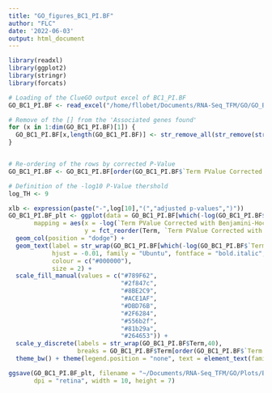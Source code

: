 ```yaml
---
title: "GO_figures_BC1_PI.BF"
author: "FLC"
date: '2022-06-03'
output: html_document
---
```

```r
library(readxl)
library(ggplot2)
library(stringr)
library(forcats)
```

```r
# Loading of the ClueGO output excel of BC1_PI.BF
GO_BC1_PI.BF <- read_excel("/home/fllobet/Documents/RNA-Seq_TFM/GO/GO_BC1_PI.BF_repGOOD.xls")

# Remove of the [] from the 'Associated genes found' 
for (x in 1:dim(GO_BC1_PI.BF)[1]) {
  GO_BC1_PI.BF[x,length(GO_BC1_PI.BF)] <- str_remove_all(str_remove(str_remove(GO_BC1_PI.BF[x,length(GO_BC1_PI.BF)],"\\["),"\\]"),"\\,")
}


# Re-ordering of the rows by corrected P-Value
GO_BC1_PI.BF <- GO_BC1_PI.BF[order(GO_BC1_PI.BF$`Term PValue Corrected with Benjamini-Hochberg`),]
```

```r
# Definition of the -log10 P-Value thershold
log_TH <- 9

xlb <- expression(paste("-",log[10],"(","adjusted p-values",")"))
GO_BC1_PI.BF_plt <- ggplot(data = GO_BC1_PI.BF[which(-log(GO_BC1_PI.BF$`Term PValue Corrected with Benjamini-Hochberg`) > log_TH),], 
       mapping = aes(x = -log(`Term PValue Corrected with Benjamini-Hochberg`), 
                     y = fct_reorder(Term, `Term PValue Corrected with Benjamini-Hochberg`, .desc = TRUE), fill = GOGroups, width = 0.5)) + 
  geom_col(position = "dodge") +
  geom_text(label = str_wrap(GO_BC1_PI.BF[which(-log(GO_BC1_PI.BF$`Term PValue Corrected with Benjamini-Hochberg`) > log_TH),]$`Associated Genes Found`, 80), 
            hjust = -0.01, family = "Ubuntu", fontface = "bold.italic", 
            colour = c("#000000"),
            size = 2) +
  scale_fill_manual(values = c("#789F62",
                               "#2f847c",
                               "#8BE2C9",
                               "#ACE1AF",
                               "#DBD76B",
                               "#2F6284",
                               "#556b2f",
                               "#81b29a",
                               "#264653")) + 
  scale_y_discrete(labels = str_wrap(GO_BC1_PI.BF$Term,40),
                   breaks = GO_BC1_PI.BF$Term[order(GO_BC1_PI.BF$`Term PValue Corrected with Benjamini-Hochberg`)]) + scale_x_continuous(expand = c(0,0), limits = c(0,42), breaks = seq(0,21,2)) + labs(x = xlb, y = "") + 
  theme_bw() + theme(legend.position = "none", text = element_text(family = "Ubuntu", face = "bold", colour = "black"), axis.text = element_text(face = "bold", colour = "black", size = 7), axis.title.x = element_text(face = "bold", family = "Ubuntu", hjust = 0.15))

ggsave(GO_BC1_PI.BF_plt, filename = "~/Documents/RNA-Seq_TFM/GO/Plots/BC1_PI.BF.jpeg",
       dpi = "retina", width = 10, height = 7)

```

